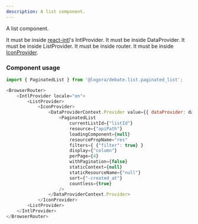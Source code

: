 ```yaml
---
description: A list component.
---
```


A list component.

It must be inside [react-intl](https://formatjs.io/docs/getting-started/installation/)'s IntlProvider.
It must be inside DataProvider.
It must be inside ListProvider.
It must be inside router.
It must be inside [IconProvider](https://bit.cloud/logora/debate/icons/icon_provider).

### Component usage
```js
import { PaginatedList } from '@logora/debate.list.paginated_list';
```
```js
<BrowserRouter>
    <IntlProvider locale="en">
        <ListProvider>
            <IconProvider>
                <DataProviderContext.Provider value={{ dataProvider: data }}>
                    <PaginatedList 
                        currentListId={"listId"}
                        resource={"apiPath"}
                        loadingComponent={null}
                        resourcePropName="res"
                        filters={ {"filter": true} }
                        display={"column"}
                        perPage={4}
                        withPagination={false}
                        staticContext={null}
                        staticResourceName={"null"}
                        sort={"-created_at"}
                        countless={true}
                    />
                </DataProviderContext.Provider>
            </IconProvider>
        <ListProvider>
    </IntlProvider>
</BrowserRouter>
```